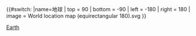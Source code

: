 {{#switch:{{{1}}}
|name=地球
| top    = 90
| bottom = -90
| left   = -180
| right  = 180
| image  = World location map (equirectangular 180).svg
}}<noinclude>{{Location map/Info}}
[[Category:地理位置圖模板|Earth]]

</noinclude>